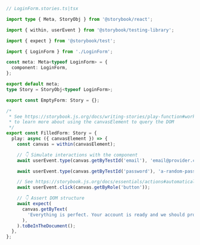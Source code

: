 ```ts
// LoginForm.stories.ts|tsx

import type { Meta, StoryObj } from '@storybook/react';

import { within, userEvent } from '@storybook/testing-library';

import { expect } from '@storybook/test';

import { LoginForm } from './LoginForm';

const meta: Meta<typeof LoginForm> = {
  component: LoginForm,
};

export default meta;
type Story = StoryObj<typeof LoginForm>;

export const EmptyForm: Story = {};

/*
 * See https://storybook.js.org/docs/writing-stories/play-function#working-with-the-canvas
 * to learn more about using the canvasElement to query the DOM
 */
export const FilledForm: Story = {
  play: async ({ canvasElement }) => {
    const canvas = within(canvasElement);

    // 👇 Simulate interactions with the component
    await userEvent.type(canvas.getByTestId('email'), 'email@provider.com');

    await userEvent.type(canvas.getByTestId('password'), 'a-random-password');

    // See https://storybook.js.org/docs/essentials/actions#automatically-matching-args to learn how to setup logging in the Actions panel
    await userEvent.click(canvas.getByRole('button'));

    // 👇 Assert DOM structure
    await expect(
      canvas.getByText(
        'Everything is perfect. Your account is ready and we should probably get you started!',
      ),
    ).toBeInTheDocument();
  },
};
```

